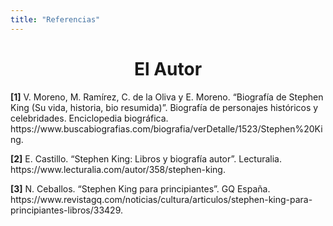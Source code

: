 ```yaml
---
title: "Referencias"
---
```

<center>
# El Autor
</center>

**[1]** V. Moreno, M. Ramírez, C. de la Oliva y E. Moreno. "Biografía de Stephen King (Su vida, historia, bio resumida)". Biografía de personajes históricos y celebridades. Enciclopedia biográfica. https://www.buscabiografias.com/biografia/verDetalle/1523/Stephen%20King.

**[2]** E. Castillo. "Stephen King: Libros y biografía autor". Lecturalia. https://www.lecturalia.com/autor/358/stephen-king.

**[3]** N. Ceballos. "Stephen King para principiantes". GQ España. https://www.revistagq.com/noticias/cultura/articulos/stephen-king-para-principiantes-libros/33429.
